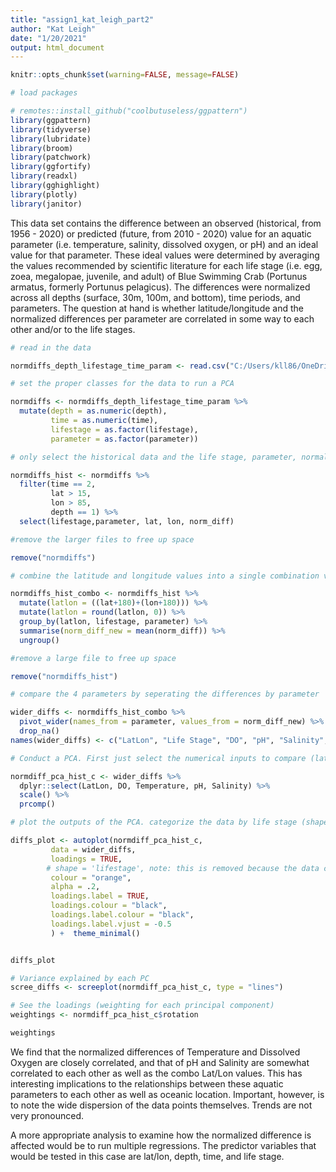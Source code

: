 ```yaml
---
title: "assign1_kat_leigh_part2"
author: "Kat Leigh"
date: "1/20/2021"
output: html_document
---
```


```r
knitr::opts_chunk$set(warning=FALSE, message=FALSE)

# load packages

# remotes::install_github("coolbutuseless/ggpattern")
library(ggpattern)
library(tidyverse)
library(lubridate)
library(broom)
library(patchwork)
library(ggfortify)
library(readxl)
library(gghighlight)
library(plotly)
library(janitor)

```

This data set contains the difference between an observed (historical, from 1956 - 2020) or predicted (future, from 2010 - 2020) value for an aquatic parameter (i.e. temperature, salinity, dissolved oxygen, or pH) and an ideal value for that parameter. These ideal values were determined by averaging the values recommended by scientific literature for each life stage (i.e. egg, zoea, megalopae, juvenile, and adult) of Blue Swimming Crab (Portunus armatus, formerly Portunus pelagicus). The differences were normalized across all depths (surface, 30m, 100m, and bottom), time periods, and parameters. The question at hand is whether latitude/longitude and the normalized differences per parameter are correlated in some way to each other and/or to the life stages.

```r
# read in the data

normdiffs_depth_lifestage_time_param <- read.csv("C:/Users/kll86/OneDrive/EDF internship summer 2020/NC_files/mean_alldepths_allstage_allparam_histfut_norm_diffs.csv")

```

```r

# set the proper classes for the data to run a PCA

normdiffs <- normdiffs_depth_lifestage_time_param %>% 
  mutate(depth = as.numeric(depth),
         time = as.numeric(time),
         lifestage = as.factor(lifestage),
         parameter = as.factor(parameter))

# only select the historical data and the life stage, parameter, normalized differences, and latitude / longitude pairs to run the analysis. also shrink dataset to allow local processing w/ R.

normdiffs_hist <- normdiffs %>% 
  filter(time == 2,
         lat > 15,
         lon > 85,
         depth == 1) %>% 
  select(lifestage,parameter, lat, lon, norm_diff)

#remove the larger files to free up space

remove("normdiffs")

# combine the latitude and longitude values into a single combination value that represents both numbers. Add 180 to these values before summing to get rid of negative values.

normdiffs_hist_combo <- normdiffs_hist %>% 
  mutate(latlon = ((lat+180)+(lon+180))) %>% 
  mutate(latlon = round(latlon, 0)) %>% 
  group_by(latlon, lifestage, parameter) %>% 
  summarise(norm_diff_new = mean(norm_diff)) %>% 
  ungroup()

#remove a large file to free up space

remove("normdiffs_hist")

# compare the 4 parameters by seperating the differences by parameter

wider_diffs <- normdiffs_hist_combo %>% 
  pivot_wider(names_from = parameter, values_from = norm_diff_new) %>% 
  drop_na()
names(wider_diffs) <- c("LatLon", "Life Stage", "DO", "pH", "Salinity", "Temperature")

# Conduct a PCA. First just select the numerical inputs to compare (latlon and norm_diff). Then, scale these values. Finally run a PCA.

normdiff_pca_hist_c <- wider_diffs %>%
  dplyr::select(LatLon, DO, Temperature, pH, Salinity) %>% 
  scale() %>%
  prcomp()

# plot the outputs of the PCA. categorize the data by life stage (shape of points). 

diffs_plot <- autoplot(normdiff_pca_hist_c,
         data = wider_diffs,
         loadings = TRUE,
        # shape = 'lifestage', note: this is removed because the data currently do not have any differences per life stage
         colour = "orange",
         alpha = .2,
         loadings.label = TRUE,
         loadings.colour = "black",
         loadings.label.colour = "black",
         loadings.label.vjust = -0.5
         ) +  theme_minimal()


diffs_plot

# Variance explained by each PC
scree_diffs <- screeplot(normdiff_pca_hist_c, type = "lines")

# See the loadings (weighting for each principal component)
weightings <- normdiff_pca_hist_c$rotation

weightings
```

We find that the normalized differences of Temperature and Dissolved Oxygen are closely correlated, and that of pH and Salinity are somewhat correlated to each other as well as the combo Lat/Lon values. This has interesting implications to the relationships between these aquatic parameters to each other as well as oceanic location. Important, however, is to note the wide dispersion of the data points themselves. Trends are not very pronounced.

A more appropriate analysis to examine how the normalized difference is affected would be to run multiple regressions. The predictor variables that would be tested in this case are lat/lon, depth, time, and life stage.